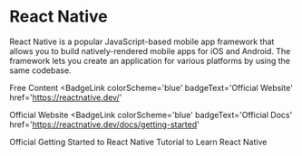 # React Native

React Native is a popular JavaScript-based mobile app framework that allows you to build natively-rendered mobile apps for iOS and Android. The framework lets you create an application for various platforms by using the same codebase.

<ResourceGroupTitle>Free Content</ResourceGroupTitle>
<BadgeLink
  colorScheme='blue'
  badgeText='Official Website'
  href='https://reactnative.dev/'
>
  Official Website
</BadgeLink>
<BadgeLink
  colorScheme='blue'
  badgeText='Official Docs'
  href='https://reactnative.dev/docs/getting-started'
>
  Official Getting Started to React Native
</BadgeLink>
<BadgeLink badgeText='Watch' href='https://www.youtube.com/watch?v=0-S5a0eXPoc'>
  Tutorial to Learn React Native
</BadgeLink>
